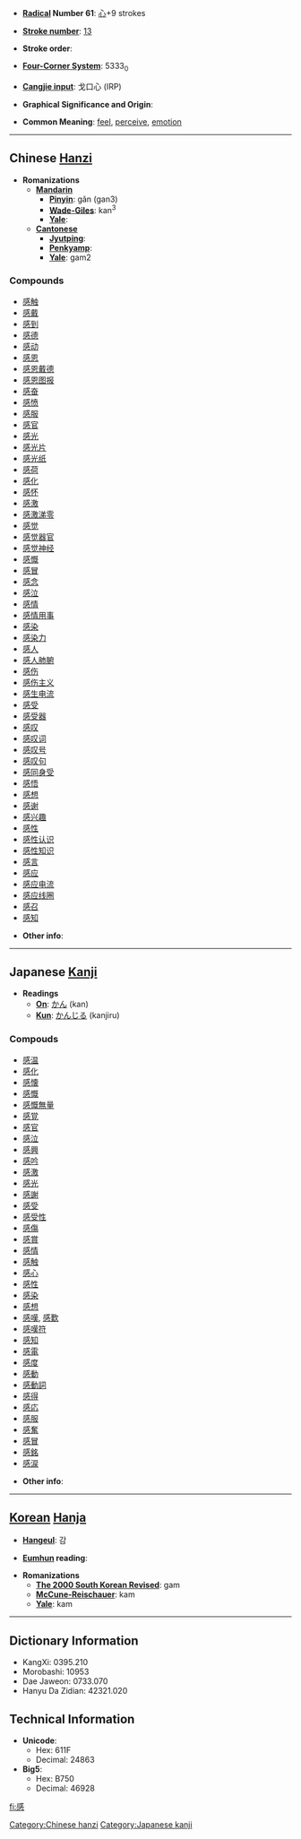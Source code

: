 * '''[[Wiktionary:Chinese radical index| Radical]] Number 61''': [[Wiktionary:Chinese radical index 心|心]]+9 strokes

* '''[[Wiktionary:Chinese total strokes index|Stroke number]]''': [[Wiktionary:Chinese total strokes index 13|13]]

* '''Stroke order''': 

* '''[[Wiktionary:Chinese four corner index|Four-Corner System]]''': 5333<sub>0</sub>

* '''[[Wiktionary:Chinese Cangjie index|Cangjie input]]''': 戈口心 (IRP)

* '''Graphical Significance and Origin''': 

* '''Common Meaning''': [[feel]], [[perceive]], [[emotion]]

----

== Chinese [[Hanzi]] ==

* '''Romanizations'''
** '''[[Mandarin]]'''
*** '''[[Pinyin]]''': gǎn (gan3)
*** '''[[Wade-Giles]]''': kan<sup>3</sup>
*** '''[[Yale]]''': 
** '''[[Cantonese]]'''
*** '''[[Jyutping]]''':
*** '''[[Penkyamp]]''': 
*** '''[[Yale]]''': gam2

===Compounds===
*[[感触]]
*[[感戴]]
*[[感到]]
*[[感德]]
*[[感动]]
*[[感恩]]
*[[感恩戴德]]
*[[感恩图报]]
*[[感奋]]
*[[感愤]]
*[[感服]]
*[[感官]]
*[[感光]]
*[[感光片]]
*[[感光纸]]
*[[感荷]]
*[[感化]]
*[[感怀]]
*[[感激]]
*[[感激涕零]]
*[[感觉]]
*[[感觉器官]]
*[[感觉神经]]
*[[感慨]]
*[[感冒]]
*[[感念]]
*[[感泣]]
*[[感情]]
*[[感情用事]]
*[[感染]]
*[[感染力]]
*[[感人]]
*[[感人肺腑]]
*[[感伤]]
*[[感伤主义]]
*[[感生电流]]
*[[感受]]
*[[感受器]]
*[[感叹]]
*[[感叹词]]
*[[感叹号]]
*[[感叹句]]
*[[感同身受]]
*[[感悟]]
*[[感想]]
*[[感谢]]
*[[感兴趣]]
*[[感性]]
*[[感性认识]]
*[[感性知识]]
*[[感言]]
*[[感应]]
*[[感应电流]]
*[[感应线圈]]
*[[感召]]
*[[感知]]

* '''Other info''': 

----

== Japanese [[Kanji]] ==

* '''Readings'''
** '''[[On]]''': [[かん]] (kan)
** '''[[Kun]]''': [[かんじる]] (kanjiru)

===Compouds===
*[[感温]]
*[[感化]]
*[[感懐]]
*[[感慨]]
*[[感慨無量]]
*[[感覚]]
*[[感官]]
*[[感泣]]
*[[感興]]
*[[感吟]]
*[[感激]]
*[[感光]]
*[[感謝]]
*[[感受]]
*[[感受性]]
*[[感傷]]
*[[感賞]]
*[[感情]]
*[[感触]]
*[[感心]]
*[[感性]]
*[[感染]]
*[[感想]]
*[[感嘆]], [[感歎]]
*[[感嘆符]]
*[[感知]]
*[[感電]]
*[[感度]]
*[[感動]]
*[[感動詞]]
*[[感得]]
*[[感応]]
*[[感服]]
*[[感奮]]
*[[感冒]]
*[[感銘]]
*[[感涙]]

* '''Other info''':  

----

== [[Korean]] [[Hanja]] ==

* '''[[Hangeul]]''': 감

* '''[[Eumhun]] reading''': 

* '''Romanizations'''
** '''[[The 2000 South Korean Revised Romanization|The 2000 South Korean Revised]]''': gam
** '''[[McCune-Reischauer]]''': kam
** '''[[Yale]]''': kam

----

== Dictionary Information ==

* KangXi: 0395.210
* Morobashi: 10953
* Dae Jaweon: 0733.070
* Hanyu Da Zidian: 42321.020

== Technical Information ==

* '''Unicode''':
** Hex: 611F
** Decimal: 24863
* '''Big5''':
** Hex: B750
** Decimal: 46928

[[Category:Chinese hanzi]]
[[Category:Japanese kanji]]

[[fi:感]]